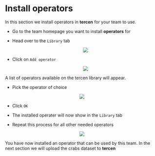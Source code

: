 # Install operators

In this section we install operators in __tercen__ for your team to use.

* Go to the team homepage you want to install __operators__ for

* Head over to the `Library` tab
<center><img src="images/Operator_libraries.png"></center>

* Click on `Add operator`
<center><img src="images/Operator_addoperator.png"></center>

A list of operators available on the tercen library will appear.

* Pick the operator of choice

<center><img src="images/Operator_chooseoperator.png"></center>

* Click `OK`

* The installed operater will now show in the `Library` tab
* Repeat this process for all other needed operators

<center><img src="images/Operator_done.png"></center>

You have now installed an operator that can be used by this team. In the next section we will upload the crabs dataset to __tercen__
